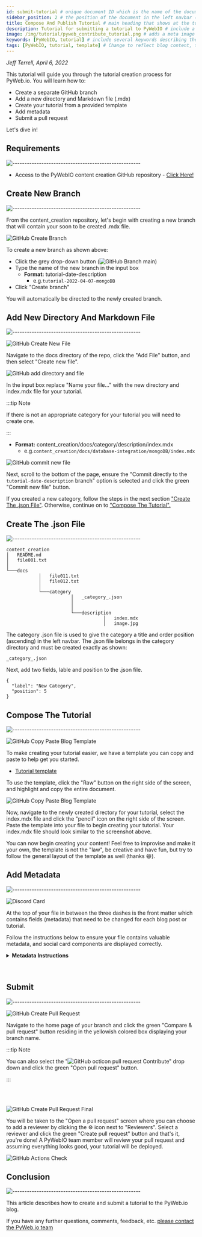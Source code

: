 ```yaml
---
id: submit-tutorial # unique document ID which is the name of the document (without the extension) relative to the root docs directory (e.g., document or tutorials/document)
sidebar_position: 2 # the position of the document in the left navbar (descending)
title: Compose And Publish Tutorial # main heading that shows at the top of the tutorial
description: Tutorial for submitting a tutorial to PyWebIO # include a short description of the blog post. This will not be visible anywhere on the page and is for SEO purposes.
image: /img/tutorial/pyweb_contribute_tutorial.png # adds a meta image for social summary cards on Discord, Twitter, etc. Relative path must be: /img/tutorial/yourimage.jpg. Upload image to: /static/img/tutorial
keywords: [PyWebIO, tutorial] # include several keywords describing the main topics of the blog post for SEO purposes.
tags: [PyWebIO, tutorial, template] # Change to reflect blog content, tags will show at the bottom of the blog post
---
```


*Jeff Terrell, April 6, 2022*


This tutorial will guide you through the tutorial creation process for PyWeb.io. You will learn how to:
* Create a separate GitHub branch
* Add a new directory and Markdown file (.mdx)
* Create your tutorial from a provided template
* Add metadata
* Submit a pull request

Let's dive in!


## Requirements
![-----------------------------------------------------](https://raw.githubusercontent.com/andreasbm/readme/master/assets/lines/cloudy.png)

* Access to the PyWebIO content creation GitHub repository - [Click Here!](https://github.com/pywebio/content_creation)



## Create New Branch
![-----------------------------------------------------](https://raw.githubusercontent.com/andreasbm/readme/master/assets/lines/cloudy.png)

From the content_creation repository, let's begin with creating a new branch that will contain your soon to be created .mdx file.

![GitHub Create Branch](./testing.png)

To create a new branch as shown above:
* Click the grey drop-down button (![GitHub Branch](./gh_octicons_branch_resize.png) main)
* Type the name of the new branch in the input box
  * **Format:** tutorial-date-description
    * e.g.`tutorial-2022-04-07-mongoDB`
* Click "Create branch"

You will automatically be directed to the newly created branch.



## Add New Directory And Markdown File
![-----------------------------------------------------](https://raw.githubusercontent.com/andreasbm/readme/master/assets/lines/cloudy.png)

![GitHub Create New File](./gh_create_new_file_tutorial.png)

Navigate to the docs directory of the repo, click the "Add File" button, and then select "Create new file".

![GitHub add directory and file](./gh_add_directory_file_tutorial.png)

In the input box replace "Name your file..." with the new directory and index.mdx file for your tutorial.

:::tip Note

If there is not an appropriate category for your tutorial you will need to create one.

:::  

* **Format:** content_creation/docs/category/description/index.mdx 
  * e.g.`content_creation/docs/database-integration/mongoDB/index.mdx`

![GitHub commit new file](./gh_commit_new_file_tutorial.png)

Next, scroll to the bottom of the page, ensure the "Commit directly to the `tutorial-date-description` branch" option is selected and click the green "Commit new file" button.

If you created a new category, follow the steps in the next section ["Create The .json File"](#create-the-json-file). Otherwise, continue on to ["Compose The Tutorial".](#compose-the-tutorial)



## Create The .json File
![-----------------------------------------------------](https://raw.githubusercontent.com/andreasbm/readme/master/assets/lines/cloudy.png)
```
content_creation
│   README.md
│   file001.txt    
│
└───docs
            │   file011.txt
            │   file012.txt
            │
            └───category
                        │   _category_.json
                        │   
                        │   
                        └───description
                                    │   index.mdx
                                    │   image.jpg
```


The category .json file is used to give the category a title and order position (ascending) in the left navbar. The .json file belongs in the category directory and must be created exactly as shown:

```_category_.json```

Next, add two fields, lable and position to the .json file.
```
{
  "label": "New Category",
  "position": 5
}
```


## Compose The Tutorial
![-----------------------------------------------------](https://raw.githubusercontent.com/andreasbm/readme/master/assets/lines/cloudy.png)

![GitHub Copy Paste Blog Template](./gh_tutorial_template.png)

To make creating your tutorial easier, we have a template you can copy and paste to help get you started. 

* [Tutorial template](https://github.com/pywebio/content_creation/tree/main/static/template/tutorial-template.mdx) 


To use the template, click the "Raw" button on the right side of the screen, and highlight and copy the entire document.

![GitHub Copy Paste Blog Template](./gh_tutorial_template_paste.png)

Now, navigate to the newly created directory for your tutorial, select the index.mdx file and click the "pencil" icon on the right side of the screen. Paste the template into your file to begin creating your tutorial. Your index.mdx file should look similar to the screenshot above.

You can now begin creating your content! Feel free to improvise and make it your own, the template is not the "law", be creative and have fun, but try to follow the general layout of the template as well (thanks :smile:). 



## Add Metadata 
![-----------------------------------------------------](https://raw.githubusercontent.com/andreasbm/readme/master/assets/lines/cloudy.png)


![Discord Card](./discord_card.JPG)

At the top of your file in between the three dashes is the front matter which contains fields (metadata) that need to be changed for each blog post or tutorial.

Follow the instructions below to ensure your file contains valuable metadata, and social card components are displayed correctly.
<details>
  <summary><b>Metadata Instructions</b></summary>
  <div style={{backgroundColor: ''}}>
    <li><b>id:</b> unique document ID which is the name of the document (without the extension) relative to the root docs directory (e.g., document or tutorials/document)</li>
    <li><b>sidebar_position:</b> the position of the document in the left navbar (descending)</li>
    <li><b>title:</b> the H1 main heading of the tutorial.</li>
    <li><b>description:</b> include a short description of the tutorial. This will not be visible anywhere on the page and is for SEO purposes.</li>
    <li><b>image:</b> adds a meta image for social summary cards on Discord, Twitter, etc. Upload image to: /static/img/tutorial. Relative path must be: /img/tutorial/yourimage.jpg.</li>
    <li><b>tags:</b> include several tags relevent to the subject matter of your tutorial to make finding similar content easier for other readers.</li>
    <li><b>keywords:</b> include several keywords describing the main topics of the tutorial for SEO purposes.</li>
  </div>  
</details>
<br></br>



## Submit
![-----------------------------------------------------](https://raw.githubusercontent.com/andreasbm/readme/master/assets/lines/cloudy.png)

![GitHub Create Pull Request](./gh_pull_request_contribute_tutorial.png)

Navigate to the home page of your branch and click the green "Compare & pull request" button residing in the yellowish colored box displaying your branch name. 

:::tip Note

You can also select the "![GitHub octicon pull request](./gh_octicons_pull_request.png) Contribute" drop down and click the green "Open pull request" button.

:::

<br></br>

![GitHub Create Pull Request Final](./gh_create_pull_request_final_tutorial.png)

You will be taken to the "Open a pull request" screen where you can choose to add a reviewer by clicking the ⚙️ icon next to "Reviewers". Select a reviewer and click the green "Create pull request" button and that's it, you're done! A PyWebIO team member will review your pull request and assuming everything looks good, your tutorial will be deployed.

![GitHub Actions Check](./gh_actions_check.JPG)



## Conclusion
![-----------------------------------------------------](https://raw.githubusercontent.com/andreasbm/readme/master/assets/lines/cloudy.png)

This article describes how to create and submit a tutorial to the PyWeb.io blog. 

If you have any further questions, comments, feedback, etc. [please contact the PyWeb.io team](mailto:hey@pyweb.io)